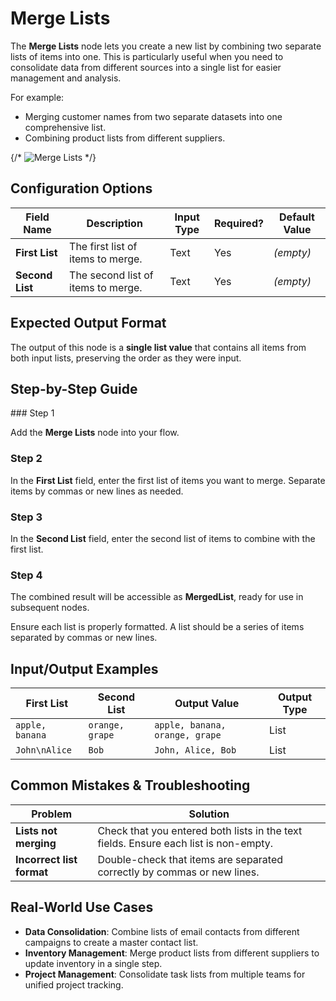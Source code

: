 
# Merge Lists

The **Merge Lists** node lets you create a new list by combining two separate lists of items into one. This is particularly useful when you need to consolidate data from different sources into a single list for easier management and analysis.

For example:

- Merging customer names from two separate datasets into one comprehensive list.
- Combining product lists from different suppliers.

{/* ![Merge Lists](./merge-lists.png) */}

## Configuration Options

| Field Name      | Description                        | Input Type | Required? | Default Value |
| --------------- | ---------------------------------- | ---------- | --------- | ------------- |
| **First List**  | The first list of items to merge.  | Text       | Yes       | _(empty)_     |
| **Second List** | The second list of items to merge. | Text       | Yes       | _(empty)_     |

## Expected Output Format

The output of this node is a **single list value** that contains all items from both input lists, preserving the order as they were input.

## Step-by-Step Guide

<Steps>
### Step 1

Add the **Merge Lists** node into your flow.

### Step 2

In the **First List** field, enter the first list of items you want to merge. Separate items by commas or new lines as needed.

### Step 3

In the **Second List** field, enter the second list of items to combine with the first list.

### Step 4

The combined result will be accessible as **MergedList**, ready for use in subsequent nodes.

</Steps>

<Callout type="info" title="Note">
  Ensure each list is properly formatted. A list should be a series of items
  separated by commas or new lines.
</Callout>

## Input/Output Examples

| First List      | Second List     | Output Value                   | Output Type |
| --------------- | --------------- | ------------------------------ | ----------- |
| `apple, banana` | `orange, grape` | `apple, banana, orange, grape` | List        |
| `John\nAlice`   | `Bob`           | `John, Alice, Bob`             | List        |

## Common Mistakes & Troubleshooting

| Problem                   | Solution                                                                             |
| ------------------------- | ------------------------------------------------------------------------------------ |
| **Lists not merging**     | Check that you entered both lists in the text fields. Ensure each list is non-empty. |
| **Incorrect list format** | Double-check that items are separated correctly by commas or new lines.              |

## Real-World Use Cases

- **Data Consolidation**: Combine lists of email contacts from different campaigns to create a master contact list.
- **Inventory Management**: Merge product lists from different suppliers to update inventory in a single step.
- **Project Management**: Consolidate task lists from multiple teams for unified project tracking.
